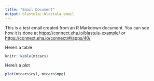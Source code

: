 ```yaml
---
title: "Email Document"
output: blastula::blastula_email
---
```


This is a test email created from an R Markdown document.  You can see how it
is done at <https://connect.eha.io/blastula-example/> or <https://connect.eha.io/connect/#/apps/40/>

Here's a table

```r
knitr::kable(mtcars)
```

Here's a plot

```r
plot(mtcars$cyl, mtcars$mpg)
```

